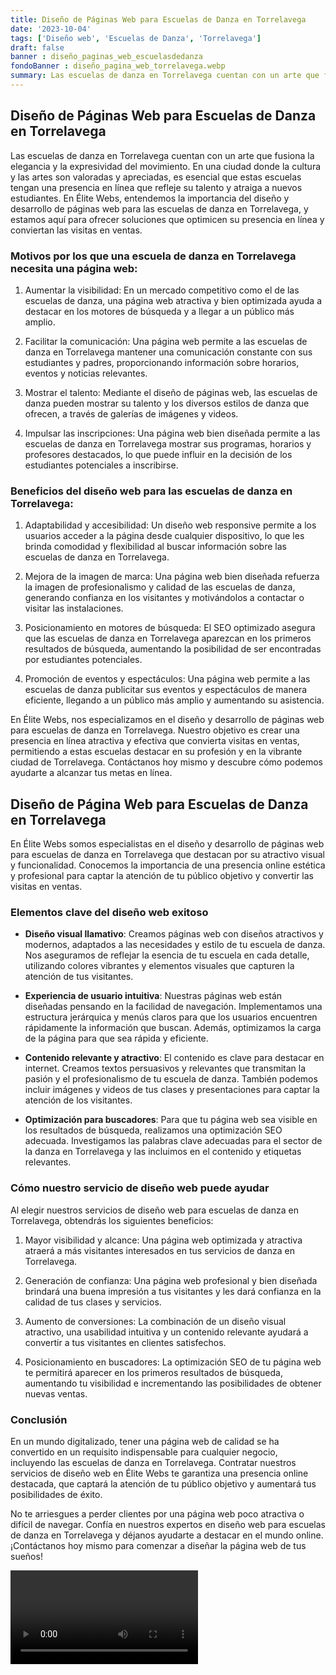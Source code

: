 ```yaml
---
title: Diseño de Páginas Web para Escuelas de Danza en Torrelavega
date: '2023-10-04'
tags: ['Diseño web', 'Escuelas de Danza', 'Torrelavega']
draft: false
banner : diseño_paginas_web_escuelasdedanza
fondoBanner : diseño_pagina_web_torrelavega.webp
summary: Las escuelas de danza en Torrelavega cuentan con un arte que fusiona la elegancia y la expresividad del movimiento. En una ciudad donde la cultura y las artes son valoradas y apreciadas, es esencial que estas escuelas tengan una presencia en línea que refleje su talento y atraiga a nuevos estudiantes. En Élite Webs, entendemos la importancia del diseño y desarrollo de páginas web para las escuelas de danza en Torrelavega, y estamos aquí para ofrecer soluciones que optimicen su presencia en línea y conviertan las visitas en ventas.
---
```


## Diseño de Páginas Web para Escuelas de Danza en Torrelavega

Las escuelas de danza en Torrelavega cuentan con un arte que fusiona la elegancia y la expresividad del movimiento. En una ciudad donde la cultura y las artes son valoradas y apreciadas, es esencial que estas escuelas tengan una presencia en línea que refleje su talento y atraiga a nuevos estudiantes. En Élite Webs, entendemos la importancia del diseño y desarrollo de páginas web para las escuelas de danza en Torrelavega, y estamos aquí para ofrecer soluciones que optimicen su presencia en línea y conviertan las visitas en ventas.

### Motivos por los que una escuela de danza en Torrelavega necesita una página web:

1. Aumentar la visibilidad: En un mercado competitivo como el de las escuelas de danza, una página web atractiva y bien optimizada ayuda a destacar en los motores de búsqueda y a llegar a un público más amplio.

2. Facilitar la comunicación: Una página web permite a las escuelas de danza en Torrelavega mantener una comunicación constante con sus estudiantes y padres, proporcionando información sobre horarios, eventos y noticias relevantes.

3. Mostrar el talento: Mediante el diseño de páginas web, las escuelas de danza pueden mostrar su talento y los diversos estilos de danza que ofrecen, a través de galerías de imágenes y videos.

4. Impulsar las inscripciones: Una página web bien diseñada permite a las escuelas de danza en Torrelavega mostrar sus programas, horarios y profesores destacados, lo que puede influir en la decisión de los estudiantes potenciales a inscribirse.

### Beneficios del diseño web para las escuelas de danza en Torrelavega:

1. Adaptabilidad y accesibilidad: Un diseño web responsive permite a los usuarios acceder a la página desde cualquier dispositivo, lo que les brinda comodidad y flexibilidad al buscar información sobre las escuelas de danza en Torrelavega.

2. Mejora de la imagen de marca: Una página web bien diseñada refuerza la imagen de profesionalismo y calidad de las escuelas de danza, generando confianza en los visitantes y motivándolos a contactar o visitar las instalaciones.

3. Posicionamiento en motores de búsqueda: El SEO optimizado asegura que las escuelas de danza en Torrelavega aparezcan en los primeros resultados de búsqueda, aumentando la posibilidad de ser encontradas por estudiantes potenciales.

4. Promoción de eventos y espectáculos: Una página web permite a las escuelas de danza publicitar sus eventos y espectáculos de manera eficiente, llegando a un público más amplio y aumentando su asistencia.

En Élite Webs, nos especializamos en el diseño y desarrollo de páginas web para escuelas de danza en Torrelavega. Nuestro objetivo es crear una presencia en línea atractiva y efectiva que convierta visitas en ventas, permitiendo a estas escuelas destacar en su profesión y en la vibrante ciudad de Torrelavega. Contáctanos hoy mismo y descubre cómo podemos ayudarte a alcanzar tus metas en línea.

<GifSeo />

<Cta />

## Diseño de Página Web para Escuelas de Danza en Torrelavega

En Élite Webs somos especialistas en el diseño y desarrollo de páginas web para escuelas de danza en Torrelavega que destacan por su atractivo visual y funcionalidad. Conocemos la importancia de una presencia online estética y profesional para captar la atención de tu público objetivo y convertir las visitas en ventas.

### Elementos clave del diseño web exitoso

- **Diseño visual llamativo**: Creamos páginas web con diseños atractivos y modernos, adaptados a las necesidades y estilo de tu escuela de danza. Nos aseguramos de reflejar la esencia de tu escuela en cada detalle, utilizando colores vibrantes y elementos visuales que capturen la atención de tus visitantes.

- **Experiencia de usuario intuitiva**: Nuestras páginas web están diseñadas pensando en la facilidad de navegación. Implementamos una estructura jerárquica y menús claros para que los usuarios encuentren rápidamente la información que buscan. Además, optimizamos la carga de la página para que sea rápida y eficiente.

- **Contenido relevante y atractivo**: El contenido es clave para destacar en internet. Creamos textos persuasivos y relevantes que transmitan la pasión y el profesionalismo de tu escuela de danza. También podemos incluir imágenes y videos de tus clases y presentaciones para captar la atención de los visitantes.

- **Optimización para buscadores**: Para que tu página web sea visible en los resultados de búsqueda, realizamos una optimización SEO adecuada. Investigamos las palabras clave adecuadas para el sector de la danza en Torrelavega y las incluimos en el contenido y etiquetas relevantes.

### Cómo nuestro servicio de diseño web puede ayudar

Al elegir nuestros servicios de diseño web para escuelas de danza en Torrelavega, obtendrás los siguientes beneficios:

1. Mayor visibilidad y alcance: Una página web optimizada y atractiva atraerá a más visitantes interesados en tus servicios de danza en Torrelavega.

2. Generación de confianza: Una página web profesional y bien diseñada brindará una buena impresión a tus visitantes y les dará confianza en la calidad de tus clases y servicios.

3. Aumento de conversiones: La combinación de un diseño visual atractivo, una usabilidad intuitiva y un contenido relevante ayudará a convertir a tus visitantes en clientes satisfechos.

4. Posicionamiento en buscadores: La optimización SEO de tu página web te permitirá aparecer en los primeros resultados de búsqueda, aumentando tu visibilidad e incrementando las posibilidades de obtener nuevas ventas.

### Conclusión

En un mundo digitalizado, tener una página web de calidad se ha convertido en un requisito indispensable para cualquier negocio, incluyendo las escuelas de danza en Torrelavega. Contratar nuestros servicios de diseño web en Élite Webs te garantiza una presencia online destacada, que captará la atención de tu público objetivo y aumentará tus posibilidades de éxito.

No te arriesgues a perder clientes por una página web poco atractiva o difícil de navegar. Confía en nuestros expertos en diseño web para escuelas de danza en Torrelavega y déjanos ayudarte a destacar en el mundo online. ¡Contáctanos hoy mismo para comenzar a diseñar la página web de tus sueños!

<Video />

<CtaBot job='Escuelas de Danza' city='Torrelavega'/>

<Gmaps query='Torrelavega+españa+maps' />